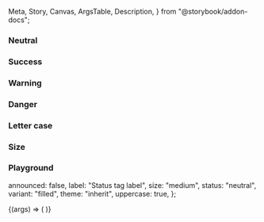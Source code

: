   Meta,
  Story,
  Canvas,
  ArgsTable,
  Description,
} from "@storybook/addon-docs";


<Meta title="Status tag" component={IcStatusTag} />

<Description markdown={readme} />

### Neutral

<Canvas>
  <Story name="Neutral">
    <IcStatusTag label="Neutral" />
    <IcStatusTag label="Neutral" variant="outlined" />
  </Story>
</Canvas>

### Success

<Canvas>
  <Story name="Success">
    <IcStatusTag label="Success" status="success" />
    <IcStatusTag label="Success" status="success" variant="outlined" />
  </Story>
</Canvas>

### Warning

<Canvas>
  <Story name="Warning">
    <IcStatusTag label="Warning" status="warning" />
    <IcStatusTag label="Warning" status="warning" variant="outlined" />
  </Story>
</Canvas>

### Danger

<Canvas>
  <Story name="Danger">
    <IcStatusTag label="Danger" status="danger" />
    <IcStatusTag label="Danger" status="danger" variant="outlined" />
  </Story>
</Canvas>

### Letter case

<Canvas>
  <Story name="Letter case">
    <IcStatusTag label="Uppercase status tag"></IcStatusTag>
    <IcStatusTag label="Uppercase status tag" variant="outlined"></IcStatusTag>
    <IcStatusTag label="Sentence case status tag" uppercase="false"></IcStatusTag>
    <IcStatusTag label="Sentence case status tag" variant="outlined" uppercase="false"></IcStatusTag>
  </Story>
</Canvas>

### Size

<Canvas>
  <Story name="Size">
    <IcStatusTag label="Small" size="small" />
    <IcStatusTag label="Small" variant="outlined" size="small" />
    <IcStatusTag label="Medium" size="medium" />
    <IcStatusTag label="Medium" variant="outlined" size="medium" />
    <IcStatusTag label="large" size="large" />
    <IcStatusTag label="large" variant="outlined" size="large" />
  </Story>
</Canvas>

### Playground

  announced: false,
  label: "Status tag label",
  size: "medium",
  status: "neutral",
  variant: "filled",
  theme: "inherit",
  uppercase: true,
};

<Canvas>
  <Story
    args={defaultArgs}
    parameters={{ loki: { skip: true } }}
    argTypes={{
      size: {
        options: [
          "default", "small", "large"
        ],
        control: {
          type: "inline-radio",
        },
      },
      status: {
        options: [
          "neutral", "success", "warning", "danger"
        ],
        control: {
          type: "select",
        },
      },
      variant: {
        options: [
          "filled", "outlined"
        ],
        control: {
          type: "inline-radio",
        },
      },
      theme: {
        options: [
          "inherit", "light", "dark"
        ],
        control: {
          type: "inline-radio",
        },
      },
    }}
    name="Playground"
  >
    {(args) => (
      <IcStatusTag
        label={args.label}
        size={args.size}
        status={args.status}
        variant={args.variant}
        announced={args.announced}
        theme={args.theme}
        uppercase={args.uppercase}
      ></IcStatusTag>
    )}
  </Story>
</Canvas>
